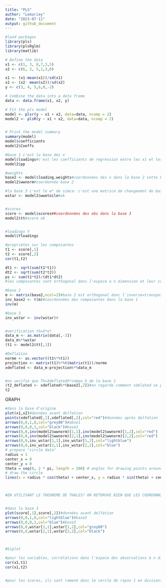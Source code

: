 ```yaml
---
title: "PLS"
author: "Lemariey"
date: "2023-07-11"
output: github_document
---
```


```r
#laod packages
library(pls)
library(plsRglm)
library(matlib)
```


```r
# Define the data
x1 <- c(1, 3, 8,7,3,5)
x2 <- c(6, 2, 5,1,3,0)

x1 <- (x1-mean(x1))/sd(x1)
x2 <- (x2- mean(x2))/sd(x2)
y <- c(3, 4, 5,6,0,-2)

# Combine the data into a data frame
data <- data.frame(x1, x2, y)
```



```r
# Fit the pls model
model <- plsr(y ~ x1 + x2, data=data, ncomp = 2)
model2 <- plsR(y ~ x1 + x2, data=data, ncomp = 2)


# Print the model summary
summary(model)
model$coefficients
model2$Coeffs
```





```r
#base 1 c'est la base des x
model$loadings#c'est les coefficients de regression entre les x1 et les t1 dans l'espace des observations de dimension n
model2$pp

#weights
base2 <- model$loading.weights#coordonnées des x dans la base 2 cette base est orthogonal. inverse= transposee
model2$wwnorm#coordonnée base 2

#la base 3 c'est le w* de simca: c'est une matrice de changeemnt de base tq T=XW*. Cette matrice n'est pas orthogonale.
wstar <- model2$wwetoile#ok



```




```r
#scores
score <- model$scores##coordonnées des obs dans la base 3
model2$tt#score ok


#loadings Y
model$Yloadings
```



```r
#propriétes sur les composantes
t1 <- score[,1]
t2 <- score[,2]
cor(t1,t2)

dt1 <- sqrt(sum(t1*t1))
dt2 <- sqrt(sum(t2*t2))
ps <- sum(t1*t2)/(dt1*dt2)
#les composantes sont orthogonal dans l'espace a n dimension et leur covariane est nulle.
```




```r
#base 2
m <- matrix(base2,ncol=2)#base 2 est orthogonal donc l'inverse=transposée
inv_base2 <- t(m)#coordonnées des composantes dans la base 1
inv(m)

#base 3
inv_wstar <- inv(wstar)#


#verification th=X*w*
data_m <- as.matrix(data[,-3])
data_m%*%wstar
(t1 <- model2$tt[,1])
```




```r
#Deflation
norme <- as.vector((t1%*%t1))
projection <- matrix(t1)%*%t(matrix(t1))/norme
xdeflated <- data_m-projection%*%data_m


#on verifie que Th=Xdeflatedh*compo_h de la base 2
(t2_deflated <- xdeflated%*%base2[,2])#on regarde comment xdelated se projete sur la 2eme composante 
t2

```




GRAPH
```r
#dans la base d'origine
plot(x1,x2)#données avant delfation
points(xdeflated[,1],xdeflated[,2],col="red")#données après delfation
arrows(0,0,1,0,col="grey80")#abse1
arrows(0,0,0,1,col="black")#base1
arrows(0,0,inv(model2$wwnorm)[1,1],inv(model2$wwnorm)[1,2],col="red")
arrows(0,0,inv(model2$wwnorm)[2,1],inv(model2$wwnorm)[2,2],col="red")
arrows(0,0,inv_wstar[1,1],inv_wstar[1,2],col="lightblue")
arrows(0,0,inv_wstar[2,1],inv_wstar[2,2],col="blue")
# prepare "circle data"
radius = 1
center_x = 0
center_y = 0
theta = seq(0, 2 * pi, length = 200) # angles for drawing points around the circle
# draw the circle
lines(x = radius * cos(theta) + center_x, y = radius * sin(theta) + center_y)



#EN UTILISANT LE THEOREME DE THALES? ON RETORUVE BIEN QUE LES COORDONN2ES DE x1 SUR C1 ET COORDON2ES DE X2 SUR c1 SONT LES MEMES QUELQUE SOIT LA BASE 5 ABSE 2 OU BASE 3°


#dans la base 3
plot(score[,1],score[,2])#données avant delfation
arrows(0,0,1,0,col="lightblue")#base3
arrows(0,0,0,1,col="blue")#base3
arrows(0,0,wstar[1,1],wstar[1,2],col="grey80")
arrows(0,0,wstar[2,1],wstar[2,2],col="black")



#biplot

#pour les variables, corrélations dans l'espace des observations à n dimension.
cor(x1,t1)
cor(x1,t2)


#pour les scores, ils sont ramené dans le cercle de rayon 1 en divisant tous les scores par la plus grande valeur absolue.

```

